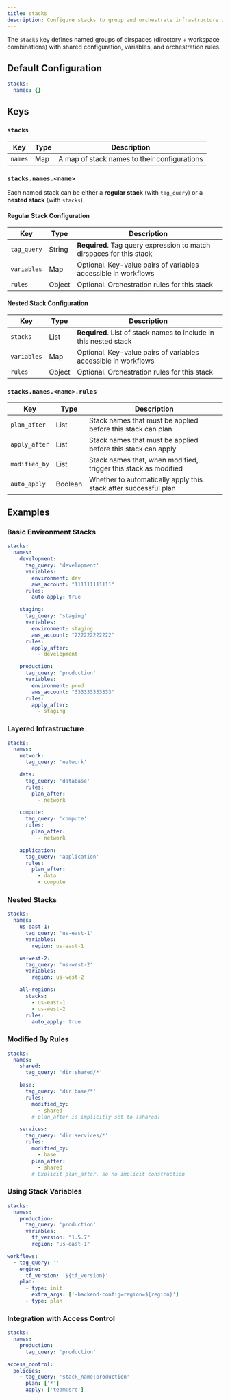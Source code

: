 ```yaml
---
title: stacks
description: Configure stacks to group and orchestrate infrastructure workspaces with dependencies and shared variables.
---
```


The `stacks` key defines named groups of dirspaces (directory + workspace combinations) with shared configuration, variables, and orchestration rules.

## Default Configuration

```yaml
stacks:
  names: {}
```

## Keys

### `stacks`

| Key | Type | Description |
|---|---|---|
| `names` | Map | A map of stack names to their configurations |

### `stacks.names.<name>`

Each named stack can be either a **regular stack** (with `tag_query`) or a **nested stack** (with `stacks`).

#### Regular Stack Configuration

| Key | Type | Description |
|---|---|---|
| `tag_query` | String | **Required**. Tag query expression to match dirspaces for this stack |
| `variables` | Map | Optional. Key-value pairs of variables accessible in workflows |
| `rules` | Object | Optional. Orchestration rules for this stack |

#### Nested Stack Configuration

| Key | Type | Description |
|---|---|---|
| `stacks` | List | **Required**. List of stack names to include in this nested stack |
| `variables` | Map | Optional. Key-value pairs of variables accessible in workflows |
| `rules` | Object | Optional. Orchestration rules for this stack |

### `stacks.names.<name>.rules`

| Key | Type | Description |
|---|---|---|
| `plan_after` | List | Stack names that must be applied before this stack can plan |
| `apply_after` | List | Stack names that must be applied before this stack can apply |
| `modified_by` | List | Stack names that, when modified, trigger this stack as modified |
| `auto_apply` | Boolean | Whether to automatically apply this stack after successful plan |


## Examples

### Basic Environment Stacks

```yaml
stacks:
  names:
    development:
      tag_query: 'development'
      variables:
        environment: dev
        aws_account: "111111111111"
      rules:
        auto_apply: true

    staging:
      tag_query: 'staging'
      variables:
        environment: staging
        aws_account: "222222222222"
      rules:
        apply_after:
          - development

    production:
      tag_query: 'production'
      variables:
        environment: prod
        aws_account: "333333333333"
      rules:
        apply_after:
          - staging
```

### Layered Infrastructure

```yaml
stacks:
  names:
    network:
      tag_query: 'network'

    data:
      tag_query: 'database'
      rules:
        plan_after:
          - network

    compute:
      tag_query: 'compute'
      rules:
        plan_after:
          - network

    application:
      tag_query: 'application'
      rules:
        plan_after:
          - data
          - compute
```

### Nested Stacks

```yaml
stacks:
  names:
    us-east-1:
      tag_query: 'us-east-1'
      variables:
        region: us-east-1

    us-west-2:
      tag_query: 'us-west-2'
      variables:
        region: us-west-2

    all-regions:
      stacks:
        - us-east-1
        - us-west-2
      rules:
        auto_apply: true
```

### Modified By Rules

```yaml
stacks:
  names:
    shared:
      tag_query: 'dir:shared/*'

    base:
      tag_query: 'dir:base/*'
      rules:
        modified_by:
          - shared
        # plan_after is implicitly set to [shared]

    services:
      tag_query: 'dir:services/*'
      rules:
        modified_by:
          - base
        plan_after:
          - shared
        # Explicit plan_after, so no implicit construction
```

### Using Stack Variables

```yaml
stacks:
  names:
    production:
      tag_query: 'production'
      variables:
        tf_version: "1.5.7"
        region: "us-east-1"

workflows:
  - tag_query: ''
    engine:
      tf_version: '${tf_version}'
    plan:
      - type: init
        extra_args: ['-backend-config=region=${region}']
      - type: plan
```

### Integration with Access Control

```yaml
stacks:
  names:
    production:
      tag_query: 'production'

access_control:
  policies:
    - tag_query: 'stack_name:production'
      plan: ['*']
      apply: ['team:sre']
```
